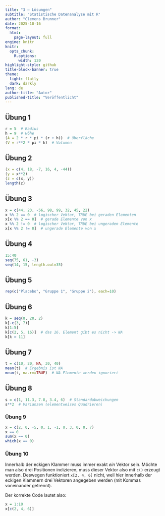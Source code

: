```yaml
---
title: "3 – Lösungen"
subtitle: "Statistische Datenanalyse mit R"
author: "Clemens Brunner"
date: 2025-10-16
format:
  html:
    page-layout: full
engine: knitr
knitr:
  opts_chunk: 
    R.options:
      width: 120
highlight-style: github
title-block-banner: true
theme:
  light: flatly
  dark: darkly
lang: de
author-title: "Autor"
published-title: "Veröffentlicht"
---
```


## Übung 1

```r
r = 5  # Radius
h = 9  # Höhe
(A = 2 * r * pi * (r + h))  # Oberfläche
(V = r**2 * pi * h)  # Volumen
```


## Übung 2

```r
(x = c(4, 18, -7, 16, 4, -44))
(y = x**2)
(z = c(x, y))
length(z)
```


## Übung 3

```r
x = c(44, 23, -56, 98, 99, 32, 45, 22)
x %% 2 == 0  # logischer Vektor, TRUE bei geraden Elementen
x[x %% 2 == 0]  # gerade Elemente von x
x %% 2 != 0  # logischer Vektor, TRUE bei ungeraden Elemente
x[x %% 2 != 0]  # ungerade Elemente von x
```


## Übung 4

```r
15:40
seq(75, 61, -3)
seq(14, 15, length.out=35)
```


## Übung 5

```r
rep(c("Placebo", "Gruppe 1", "Gruppe 2"), each=10)
```


## Übung 6

```r
k = seq(0, 20, 2)
k[-c(3, 7)]
k[1:5]
k[c(2, 5, 16)]  # das 16. Element gibt es nicht -> NA
k[k > 11]
```


## Übung 7

```r
t = c(10, 20, NA, 30, 40)
mean(t)  # Ergebnis ist NA
mean(t, na.rm=TRUE)  # NA-Elemente werden ignoriert
```


## Übung 8

```r
s = c(1, 11.3, 7.8, 3.4, 6)  # Standardabweichungen
s**2  # Varianzen (elementweises Quadrieren)
```


### Übung 9

```r
x = c(2, 0, -5, 0, 1, -1, 0, 3, 0, 0, 7)
x == 0
sum(x == 0)
which(x == 0)
```


### Übung 10

Innerhalb der eckigen Klammer muss immer exakt *ein* Vektor sein. Möchte man also drei Positionen indizieren, muss dieser Vektor also mit `c()` erzeugt werden. Deswegen funktioniert `x[2, 4, 6]` nicht, weil hier innerhalb der eckigen Klammern drei Vektoren angegeben werden (mit Kommas voneinander getrennt).

Der korrekte Code lautet also:

```r
x = 1:10
x[c(2, 4, 6)]
```
